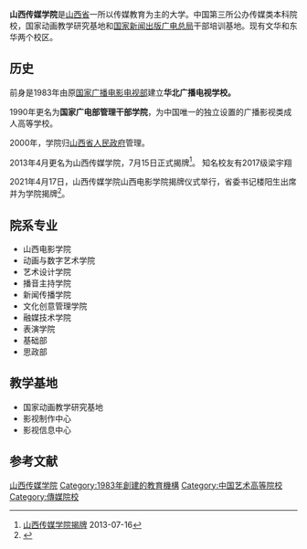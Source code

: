 {{multiple issues|
{{copyedit|time=2013-07-20T02:25:35+00:00}}
{{expand|time=2013-07-20T02:25:35+00:00}}
{{primarysources|time=2013-07-20T02:25:35+00:00}}
{{refimprove|time=2013-07-20T02:25:35+00:00}}
}}
{{University
| 名称 = 山西传媒学院<br />Communication University of Shanxi
| 图像 = 
| 图像名称 = 
| 图像大小 = 
| 图像说明 = 
| 校训 = 
| established = 1983年
| 类型 = 公立
| 教师 = 648人
| 校长 = 李伟
| 学生 = 9347人
| 本科生 = 
| 研究生 = 
| 博士生 = 
| city = [[太原市|太原市]]
| country = {{PRC}}
| 校园 = 文华校区、东华校区
| 隶属 = [[山西省人民政府|山西省人民政府]]
| 网站 = https://www.cusx.edu.cn/
}}

'''山西传媒学院'''是[[山西省|山西省]]一所以传媒教育为主的大学。中国第三所公办传媒类本科院校，国家动画教学研究基地和[[国家新闻出版广电总局|国家新闻出版广电总局]]干部培训基地。现有文华和东华两个校区。

==历史 ==
前身是1983年由原[[国家广播电影电视部|国家广播电影电视部]]建立'''华北广播电视学校。'''

1990年更名为'''国家广电部管理干部学院'''，为中国唯一的独立设置的广播影视类成人高等学校。

2000年，学院归[[山西省人民政府|山西省人民政府]]管理。

2013年4月更名为山西传媒学院，7月15日正式揭牌<ref>[http://news.qq.com/a/20130716/003846.htm 山西传媒学院揭牌] {{Wayback|url=http://news.qq.com/a/20130716/003846.htm |date=20180803194659 }}2013-07-16</ref>。
知名校友有2017级梁宇翔

2021年4月17日，山西传媒学院山西电影学院揭牌仪式举行，省委书记楼阳生出席并为学院揭牌<ref>{{Cite web|title=山西传媒学院山西电影学院揭牌，贾樟柯担任首任院长_中国政库_澎湃新闻-The Paper|url=https://www.thepaper.cn/newsDetail_forward_12269187|access-date=2022-03-26|work=www.thepaper.cn}}</ref>。

== 院系专业 ==
* 山西电影学院
* 动画与数字艺术学院
* 艺术设计学院
* 播音主持学院
* 新闻传播学院
* 文化创意管理学院
* 融媒技术学院
* 表演学院
* 基础部
* 思政部

== 教学基地 ==
* 国家动画教学研究基地
* 影视制作中心
* 影视信息中心

== 参考文献 ==
{{reflist}}

{{中国艺术院校}}
{{山西高等院校}}
[[Category:山西传媒学院|]]
[[Category:1983年創建的教育機構|Category:1983年創建的教育機構]]
[[Category:中国艺术高等院校|Category:中国艺术高等院校]]
[[Category:傳媒院校|Category:傳媒院校]]